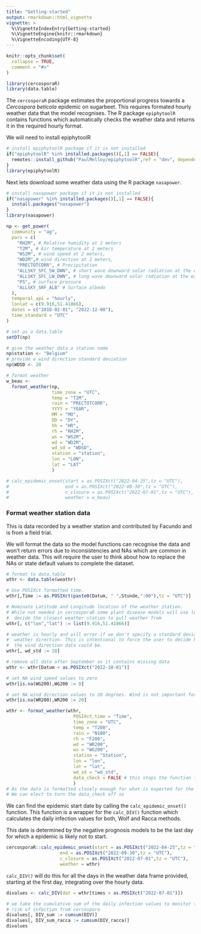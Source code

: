 ```yaml
---
title: "Getting-started"
output: rmarkdown::html_vignette
vignette: >
  %\VignetteIndexEntry{Getting-started}
  %\VignetteEngine{knitr::rmarkdown}
  %\VignetteEncoding{UTF-8}
---
```


```r
knitr::opts_chunk$set(
  collapse = TRUE,
  comment = "#>"
)
```

```r
library(cercosporaR)
library(data.table)
```

The `cercosporaR` package estimates the proportional progress towards a 
*Cercospora beticola* epidemic on sugarbeet.
This requires formated hourly weather data that the model recognises.
The R package `epiphytoolR` contains functions which automatically checks the weather
data and returns it in the required hourly format.  

We will need to install epiphytoolR  

```r
# install epiphytoolR package if it is not installed
if("epiphytoolR" %in% installed.packages()[,1] == FALSE){
  remotes::install_github("PaulMelloy/epiphytoolR",ref = "dev", dependencies = TRUE)
}
library(epiphytoolR)
```


Next lets download some weather data using the R package `nasapower`.  

```r
# install nasapower package if it is not installed
if("nasapower" %in% installed.packages()[,1] == FALSE){
  install.packages("nasapower")
}
library(nasapower)

np <- get_power(
  community = "ag",
  pars = c(
    "RH2M", # Relative humidity at 2 meters
    "T2M", # Air temperature at 2 meters
    "WS2M", # wind speed at 2 meters,
    "WD2M",# wind direction at 2 meters,
    "PRECTOTCORR", # Precipitation
    "ALLSKY_SFC_SW_DWN", # short wave downward solar radiation at the earth surface
    "ALLSKY_SFC_LW_DWN", # long wave downward solar radiation at the earth surface
    "PS", # surface pressure
    "ALLSKY_SRF_ALB" # Surface albedo
  ),
  temporal_api = "hourly",
  lonlat = c(9.916,51.41866),
  dates = c("2018-02-01", "2022-12-08"),
  time_standard = "UTC"
)

# set as a data.table
setDT(np)

# give the weather data a station name
np$station <- "Belgium"
# provide a wind direction standard deviation
np$WDSD <- 20

# format weather
w_beau <- 
  format_weather(np,
                 time_zone = "UTC",
                 temp = "T2M",
                 rain = "PRECTOTCORR",
                 YYYY = "YEAR",
                 MM = "MO",
                 DD = "DY",
                 hh = "HR",
                 rh = "RH2M",
                 ws = "WS2M",
                 wd = "WD2M",
                 wd_sd = "WDSD",
                 station = "station",
                 lon = "LON", 
                 lat = "LAT"
                 )
```

```r
# calc_epidemic_onset(start = as.POSIXct("2022-04-25",tz = "UTC"),
#                     end = as.POSIXct("2022-09-30",tz = "UTC"),
#                     c_closure = as.POSIXct("2022-07-01",tz = "UTC"),
#                     weather = w_beau)
```

### Format weather station data  

This is data recorded by a weather station and contributed by Facundo and is from 
a field trial.  

We will format the data so the model functions can recognise the data and won't 
return errors due to inconsistencies and NAs which are common in weather data. 
This will require the user to think about how to replace the NAs or state default
values to complete the dataset.  

```r
# format to data.table
wthr <- data.table(weathr)

# Use POSIXct formatted time.
wthr[,Time := as.POSIXct(paste0(Datum, " ",Stunde,":00"),tz = "UTC")]

# Nominate Latitude and Longitude location of the weather station. 
# While not needed in cercosporaR some plant disease models will use location to 
#  decide the closest weather station to pull weather from
wthr[, c("lon","lat") := list(9.916,51.41866)]

# weather is hourly and will error if we don't specify a standard deviation of 
#  weather direction. This is intentional to force the user to decide how variable
#  the wind direction data could be.
wthr[, wd_std := 20]

# remove all data after September as it contains missing data
wthr <- wthr[Datum < as.POSIXct("2022-10-01")]

# set NA wind speed values to zero
wthr[is.na(WG200),WG200 := 0]

# set NA wind direction values to 20 degrees. Wind is not important for this model
wthr[is.na(WR200),WR200 := 20]

wthr <- format_weather(wthr,
                         POSIXct_time = "Time",
                         time_zone = "UTC",
                         temp = "T200",
                         rain = "N100",
                         rh = "F200",
                         wd = "WR200",
                         ws = "WG200",
                         station = "Station",
                         lon = "lon",
                         lat = "lat",
                         wd_sd = "wd_std",
                         data_check = FALSE # this stops the function from checking for faults
                         )
# As the data is formatted closely enough for what is expected for the model. 
# We can elect to turn the data_check off so 
```

We can find the epidemic start date by calling the `calc_epidemic_onset()` function.
This function is a wrapper for the `calc_DIV()` function which calculates the daily
infection values for both, Wolf and Racca methods.

This date is determined by the negative prognosis models to be the last day for 
which a epidemic is likely not to start.  

```r
cercosporaR::calc_epidemic_onset(start = as.POSIXct("2022-04-25",tz = "UTC"),
                    end = as.POSIXct("2022-09-30",tz = "UTC"),
                    c_closure = as.POSIXct("2022-07-01",tz = "UTC"),
                    weather = wthr)
```

  
`calc_DIV()` will do this for all the days in the weather data frame provided, starting at 
the first day, integrating over the hourly data.  

```r
divalues <- calc_DIV(dat = wthr[times > as.POSIXct("2022-07-01")])

# we take the cumulative sum of the daily infection values to monitor the increasing
# risk of infection from cercospora
divalues[, DIV_sum := cumsum(DIV)]
divalues[, DIV_sum_racca := cumsum(DIV_racca)]
divalues
```


